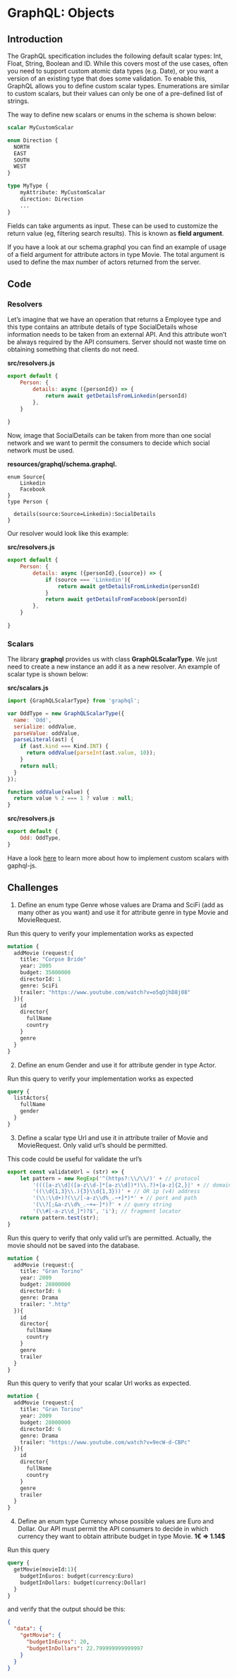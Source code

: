 # GraphQL: Objects

## Introduction

The GraphQL specification includes the following default scalar types: Int, Float, String, Boolean and ID. 
While this covers most of the use cases, often you need to support custom atomic data types (e.g. Date), 
or you want a version of an existing type that does some validation. To enable this, GraphQL allows you to 
define custom scalar types. Enumerations are similar to custom scalars, but their values can only be one 
of a pre-defined list of strings. 


The way to define new scalars or enums in the schema is shown below:

```graphql
scalar MyCustomScalar

enum Direction {
  NORTH
  EAST
  SOUTH
  WEST
}

type MyType {
    myAttribute: MyCustomScalar
    direction: Direction
    ...
}

```

Fields can take arguments as input. These can be used to customize the return value (eg, filtering search results).
This is known as **field argument**.

If you have a look at our schema.graphql you can find an example of usage of a field argument for attribute actors 
in type Movie. The total argument is used to define the max number of actors returned from the server.


## Code

### Resolvers


Let's imagine that we have an operation that returns a Employee type and this
type contains an attribute details of type SocialDetails whose information needs to be taken from an external API.
And this attribute won't be always required by the API consumers. Server should not
waste time on obtaining something that clients do not need.


**src/resolvers.js**
```js
export default {
    Person: {
        details: async ({personId}) => {
            return await getDetailsFromLinkedin(personId)
        },
    }
    
}
``` 

Now, image that SocialDetails can be taken from more than one social network
and we want to permit the consumers to decide which social network must be used.

**resources/graphql/schema.graphql.**
```graphl
enum Source{
    Linkedin
    Facebook
}
type Person {

  details(source:Source=Linkedin):SocialDetails
}

```
Our resolver would look like this example:

**src/resolvers.js**
```js
export default {
    Person: {
        details: async ({personId},{source}) => {
            if (source === 'Linkedin'){
                return await getDetailsFromLinkedin(personId)    
            }
            return await getDetailsFromFacebook(personId)
        },
    }
    
}
``` 

### Scalars

The library **graphql** provides us with  class **GraphQLScalarType**. We just need to create a new instance an add it
as a new resolver. An example of scalar type is shown below:

**src/scalars.js**
```js
import {GraphQLScalarType} from 'graphql';

var OddType = new GraphQLScalarType({
  name: 'Odd',
  serialize: oddValue,
  parseValue: oddValue,
  parseLiteral(ast) {
    if (ast.kind === Kind.INT) {
      return oddValue(parseInt(ast.value, 10));
    }
    return null;
  }
});

function oddValue(value) {
  return value % 2 === 1 ? value : null;
}
```

**src/resolvers.js**
```js
export default {
    Odd: OddType,
}
``` 

Have a look [here](https://graphql.org/graphql-js/type/#graphqlscalartype) to learn more about how to implement
custom scalars with gaphql-js.



## Challenges

1. Define an enum type Genre whose values are Drama and SciFi (add as many other as you want) and use it
for attribute genre in type Movie and  MovieRequest.

Run this query to verify your implementation works as expected

```graphql
mutation {
  addMovie (request:{
    title: "Corpse Bride"
    year: 2005
    budget: 35000000
    directorId: 1
    genre: SciFi
    trailer: "https://www.youtube.com/watch?v=o5qOjhD8j08"
  }){
    id
    director{
      fullName
      country
    }
    genre
  }
}
```


2. Define an enum Gender and use it for attribute gender in type Actor.

Run this query to verify your implementation works as expected

```graphql
query {
  listActors{
    fullName
    gender
  }
}
```

3. Define a scalar type Url and use it in attribute trailer of Movie and MovieRequest. Only valid
url's should be permitted.

This code could be useful for validate the url's

```js
export const validateUrl = (str) => {
    let pattern = new RegExp('^(https?:\\/\\/)' + // protocol
        '((([a-z\\d]([a-z\\d-]*[a-z\\d])*)\\.?)+[a-z]{2,}|' + // domain name
        '((\\d{1,3}\\.){3}\\d{1,3}))' + // OR ip (v4) address
        '(\\:\\d+)?(\\/[-a-z\\d%_.~+]*)*' + // port and path
        '(\\?[;&a-z\\d%_.~+=-]*)?' + // query string
        '(\\#[-a-z\\d_]*)?$', 'i'); // fragment locator
    return pattern.test(str);
}
```


Run this query to verify that only valid url's are permitted. Actually,
the movie should not be saved into the database.

```graphql
mutation {
  addMovie (request:{
    title: "Gran Torino"
    year: 2009
    budget: 28000000
    directorId: 6
    genre: Drama
    trailer: ".http"
  }){
    id
    director{
      fullName
      country
    }
    genre
    trailer
  }
}
```

Run this query to verify that your scalar Url works as expected.

```graphql
mutation {
  addMovie (request:{
    title: "Gran Torino"
    year: 2009
    budget: 28000000
    directorId: 6
    genre: Drama
    trailer: "https://www.youtube.com/watch?v=9ecW-d-CBPc"
  }){
    id
    director{
      fullName
      country
    }
    genre
    trailer
  }
}
```


4. Define an enum type Currency whose possible values are Euro and Dollar. Our API must permit
the API consumers to decide in which currency they want to obtain attribute budget in type Movie.
**1€ => 1.14$**


Run this query 

```graphql
query {
  getMovie(movieId:1){
    budgetInEuros: budget(currency:Euro)
    budgetInDollars: budget(currency:Dollar)
  }
}
```

and verify that the output should be this:

```json
{
  "data": {
    "getMovie": {
      "budgetInEuros": 20,
      "budgetInDollars": 22.799999999999997
    }
  }
}
```